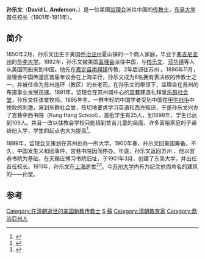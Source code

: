 {{Infobox Biography
| subject_name   = 孙乐文
| image_name     = David L. Anderson.jpg
| image_size     = 180px
| image_caption  =  
| date_of_birth  = 1850年2月
| place_of_birth = {{flagicon|USA}} [[美國|美國]][[喬治亞州|喬治亞州]]夏山镇
| date_of_death  = {{death date and age|1911|3|16|1850|2}}
| place_of_death = {{QING}}上海
| occupation     = 美国[[监理会|监理会]]来华传教士、<br />苏州[[东吴大学|东吴大学]]首任校长
}}
'''孙乐文'''（'''David L. Anderson'''，{{bd|1850年|2月|1911年|3月16日}}）是一位美国[[监理会|监理会]]派往中国的[[传教士|传教士]]，[[东吴大学|东吴大学]]首任校长（1901年-1911年）。

==简介==
1850年2月，孙乐文出生于美国[[乔治亚州|乔治亚州]]夏山镇的一个商人家庭，毕业于[[弗吉尼亚州|弗吉尼亚州]]的[[华李大学|华李大学]]。1882年，孙乐文被美国[[监理会|监理会]]派往中国，与[[柏乐文|柏乐文]]、[[蓝华德|蓝华德]]等人从美国同船来到中国。他先在[[嘉定县|嘉定县]][[南翔镇|南翔镇]]传教，2年后调往苏州<!-- ，负责宫巷 -->。1886年11月，监理会中国传道区首届年议会在上海举行，孙乐文成为6名拥有表决权的传教士之一，并被任命为苏州连环（教区）的长老司。在孙乐文的带领下，监理会在苏州的布道事业发展迅速。1891年，监理会在苏州城中心的[[宫巷|宫巷]]建造礼拜堂[[乐群社会堂|乐群社会堂]]，孙乐文任该堂牧师。1895年冬，一群年轻的中国学者受到中国在[[甲午战争|甲午战争]]中惨败的刺激，来到乐群社会堂，热切地要求学习英语和西方知识，于是孙乐文兴办了宫巷中西书院（Kung Hang School），首批学生有25人，到1898年，学生已达到109人。并且一改以往教会学校只能招到贫苦儿童的局面，许多富裕家庭的子弟纷纷入学，学生的起点也大为提高<ref>{{cite news|title=东吴大学堂最早的历史留言——《雁来红》|url=http://www.szmuseum.com/default.php?mod=article&do=detail&tid=1524|accessdate=2013-12-04|newspaper=苏州博物馆|deadurl=yes|archiveurl=https://web.archive.org/web/20141129022933/http://www.szmuseum.com/default.php?mod=article&do=detail&tid=1524|archivedate=2014-11-29}}</ref>。

1899年，监理会又策划在苏州创办一所大学。1900年春，孙乐文回美国筹备。不久，中国发生义和团事件，宫巷书院因而停办。年底，孙乐文返回苏州 ，他以宫巷书院为基础，在天赐庄博习书院旧址，于1901年3月，创建了东吴大学，并出任首任校长。1911年，孙乐文在[[上海|上海]]逝世<ref>{{cite news|title=大河鉴宝：翡翠三色福禄寿|url=http://art.people.com.cn/n/2013/1030/c206244-23372437.html|accessdate=2013-12-04|newspaper=人民网|archive-date=2016-03-04|archive-url=https://web.archive.org/web/20160304201200/http://art.people.com.cn/n/2013/1030/c206244-23372437.html|dead-url=no}}</ref><ref>{{cite news|title=东吴大学旧址晋级“国宝” 为全省唯一入选的大学旧址|url=http://news.jschina.com.cn/system/2013/05/06/017151782.shtml|accessdate=2013-12-04|newspaper=中国苏州网|archive-date=2016-03-04|archive-url=https://web.archive.org/web/20160304075911/http://news.jschina.com.cn/system/2013/05/06/017151782.shtml|dead-url=no}}</ref>。今[[苏州大学|苏州大学]]内有为纪念他而命名的建筑的——孙堂。

==参考==
{{reflist}}
{{苏州基督教传教士}}
{{东吴大学}}

{{DEFAULTSORT:Anderson, David L.}}
[[Category:在清朝逝世的美国新教传教士|Category:在清朝逝世的美国新教传教士]]
[[Category:监理会|S]]
[[Category:東吳大學校長|蘇]]
[[Category:清朝教育家|Category:清朝教育家]]
[[Category:喬治亞州人|Category:喬治亞州人]]